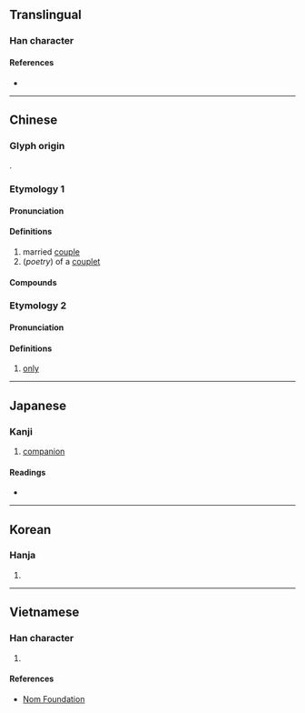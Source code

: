 {{also|俪}}
{{character info/new}}
==Translingual==

===Han character===
{{Han char|rn=9|rad=人|as=19|sn=21|four=21211|canj=OMMP|ids=⿰亻麗}}

====References====
* {{Han ref|kx=0121.360|dkj=01311|dj=0256.240|hdz=10238.180|uh=5137|ud=20791|bh=C4D7|bd=50391}}

----

==Chinese==

===Glyph origin===
{{Han etym}}
{{Han compound|人|麗|ls=psc|c1=s|c2=p|t1=person}}.

===Etymology 1===
{{zh-forms|s=俪}}

====Pronunciation====
{{zh-pron
|m=lì
|c=lai6
|mn=lē/lî
|mc=y
|oc=y
|cat=n
}}

====Definitions====
{{zh-hanzi}}

# married [[couple]]
# (''poetry'') of a [[couplet]]

====Compounds====
{{zh-der|儷辭|儷影|儔儷|儷采|伉儷|儷影雙雙|儷鑒|儷人|榮諧伉儷|駢儷|駢四儷六|賢伉儷|作儷|倚儷|偶儷|儷事|儷偕|儷偶|儷劄|儷句|儷對|儷巧|儷曲|儷然|儷皮|儷祉|儷裁|儷語|儷走|儷陳|儷體|升儷|參儷|四六駢儷|失儷|嬪儷|棽儷|淑儷|相儷|罕儷|耦儷|諧儷|配儷|駢枝儷葉|魚儷|鮮儷}}

===Etymology 2===
{{zh-forms|s=俪|alt=㑚,囇,僅}}

====Pronunciation====
{{zh-pron
|md=nâ
|cat=adv
}}

====Definitions====
{{zh-hanzi}}

# {{lb|zh|Min Dong}} [[only]]
#: {{zh-x|伊 儷 食 菜，伓 食 肉。|tr=Ĭ nâ siăh>siĕh chái, n̂g-siăh>siĕh nṳ̆k.|He '''only''' eats vegetables, and does not eat meat.|MD}}

----

==Japanese==

===Kanji===
{{ja-kanji|grade=|rs=人19}}

# [[companion]]

====Readings====
* {{ja-readings|on=[[れい]] (rei)|kun=[[つれあい]] (tsureai), [[ならぶ]] (narabu)}}

----

==Korean==

===Hanja===
{{ko-hanja|hangeul=려|rv=ryeo|mr=ryŏ}}

# {{rfdef|ko|sort=人19}}

----

==Vietnamese==

===Han character===
{{vi-hantu|rs=人19|[[lệ]]}}

# {{rfdef|vi|sort=人19}}

====References====
* [http://nomfoundation.org/common/nom_details.php?codepoint=5137 Nom Foundation]
